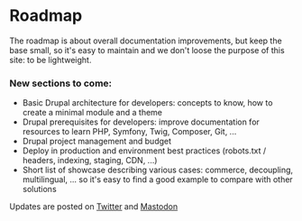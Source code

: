 # Roadmap

The roadmap is about overall documentation improvements, but keep the base small, so it's easy to maintain and we don't loose the purpose of this site: to be lightweight.

### New sections to come:

- Basic Drupal architecture for developers: concepts to know, how to create a minimal module and a theme
- Drupal prerequisites for developers: improve documentation for resources to learn PHP, Symfony, Twig, Composer, Git, ...
- Drupal project management and budget
- Deploy in production and environment best practices (robots.txt / headers, indexing, staging, CDN, ...)
- Short list of showcase describing various cases: commerce, decoupling, multilingual, ... so it's easy to find a good example to compare with other solutions

Updates are posted on [Twitter](https://twitter.com/drupalship) and [Mastodon](https://drupal.community/@drupalship)
